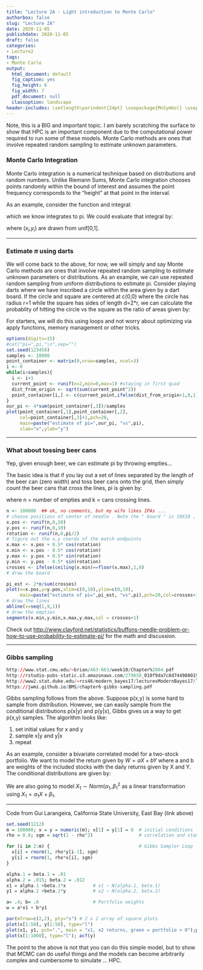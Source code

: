 ```yaml
---
title: "Lecture 2A - Light introduction to Monte Carlo"
authorbox: false
slug: "Lecture 2A"
date: 2020-11-05
publishdate: 2020-11-05
draft: false
categories:
- Lecture2
tags:
- Monte Carlo
output:
  html_document: default
  fig_caption: yes
  fig_height: 6
  fig_width: 7
  pdf_document: null
  classoption: landscape
header-includes: \setlength\parindent{24pt} \usepackage{MnSymbol} \usepackage{mathrsfs}
---
```


Note, this is a BIG and important topic.  I am barely scratching the surface to show that HPC is an important component due to the computational power required to run some of these models.  Monte Carlo methods are ones that involve repeated random sampling to estimate unknown parameters. 

<!--more-->

### Monte Carlo Integration

Monte Carlo integration is a numerical technique based on distributions and random numbers.  Unlike Riemann Sums, Monte Carlo integration chooses points randomly within the bound of interest and assumes the point frequency corresponds to the "height" at that point in the interval.

As an example, consider the function and integral:

\begin{equation}
H(x,y) = \begin{cases} 1\text{ if} x^2+y^2 \le 1, \\
                0\text{ otherwise} \\
           \end{cases}
\end{equation}

\begin{equation}
I = \int_{x,y \in [-1,1]} H(x,y)dx dy
\end{equation}

which we know integrates to pi.  We could evaluate that integral by:

\begin{equation}
\pi = 4*\frac{1}{N}\sum_{i=1}^N H(x_i,y_i)
\end{equation}
where ($x_i$,$y_i$) are drawn from unif[0,1].

----

### Estimate $\pi$ using darts

We will come back to the above, for now, we will simply and say Monte Carlo methods are ones that involve repeated random sampling to estimate unknown parameters or distributions.  As an example, we can use repeated random sampling from uniform distributions to estimate pi.  Consider playing darts where we have inscribed a circle within the area given by a dart board.  If the circle and square are centered at c(0,0) where the circle has radius r=1 while the square has sides of length d=2*r, we can calculate the probablity of hitting the circle vs the square as the ratio of areas given by:

\begin{eqnarray}
\frac{C}{S} &=& \frac{\pi \ast r^2}{(2 \ast r)^2} \\
    &=& \frac{\pi}{4}
\end{eqnarray}

For starters, we will do this using loops and not worry about optimizing via apply functions, memory management or other tricks.

```r
options(digits=15)
#cat("pi=",pi,"\n",sep="")
set.seed(123456)
samples <- 10000
point_container <- matrix(0,nrow=samples, ncol=3)
i <- 0
while(i<samples){
  i <- i+1
  current_point <- runif(n=2,min=0,max=1) #staying in first quad
  dist_from_origin <- sqrt(sum(current_point^2))
  point_container[i,] <- c(current_point,ifelse(dist_from_origin>1,0,1))
}
our_pi <- 4*sum(point_container[,3])/samples
plot(point_container[,1],point_container[,2],
     col=point_container[,3]+1,pch=20,
     main=paste("estimate of pi=",our_pi, "vs",pi),
     xlab="x",ylab="y")
```

----

### What about tossing beer cans

Yep, given enough beer, we can estimate pi by throwing empties...

The basic idea is that if you lay out a set of lines separated by the length of the beer can (zero width) and toss beer cans onto the grid, then simply count the beer cans that cross the lines, pi is given by:

\begin{equation}
\pi = \frac{2 \ast n}{k}
\end{equation}
where n = number of empties and k = cans crossing lines.

```r

n <- 100000  ## ok, no comments, but my wife likes IPAs ...
# choose positions of center of needle . Note the " board " is 10X10 , vertical lines x. pos <- runif (n ,0 ,10)
x.pos <- runif(n,0,10)
y.pos <- runif(n,0,10)
rotation <- runif(n,0,pi/2)
# figure out the x,y coords of the match endpoints
x.max <- x.pos + 0.5* cos(rotation)
x.min <- x.pos - 0.5* cos(rotation)
y.max <- y.pos + 0.5* sin(rotation)
y.min <- y.pos - 0.5* sin(rotation)
crosses <- ifelse(ceiling(x.min)==floor(x.max),1,0)
# draw the board

pi_est <- 2*n/sum(crosses)
plot(x=x.pos,y=y.pos,xlim=c(0,10),ylim=c(0,10),
     main=paste("estimate of pi=",pi_est, "vs",pi),pch=20,col=crosses+1)
# draw the lines
abline(v=seq(1,9,1))
# draw the empties
segments(x.min,y.min,x.max,y.max,col = crosses+1)

```

Check out <http://www.clayford.net/statistics/buffons-needle-problem-or-how-to-use-probability-to-estimate-pi/> for the math and discussion.

----

### Gibbs sampling

```r
http://www.stat.cmu.edu/~brian/463-663/week10/Chapter%2004.pdf
http://rstudio-pubs-static.s3.amazonaws.com/279858_010f9da7c8d744988019397e3fe51cb2.html
http://www2.stat.duke.edu/~rcs46/modern_bayes17/lecturesModernBayes17/lecture-7/07-gibbs.pdf
https://jwmi.github.io/BMS/chapter6-gibbs-sampling.pdf
```

Gibbs sampling follows from the above.  Suppose p(x,y) is some hard to sample from distribution.  However, we can easily sample from the conditional distributions p(x|y) and p(y|x), Gibbs gives us a way to get p(x,y) samples.  The algorithm looks like:

1. set initial values for x and y
2. sample x|y and y|x
3. repeat

As an example, consider a bivariate correlated model for a two-stock portfolio.  We want to model the return given by $W = aX + bY$ where a and b are weights of the included stocks with the daily returns given by X and Y.  The conditional distributions are given by:

\begin{eqnarray}
X & \sim & Norm(\rho Y,\sigma) \\
Y & \sim & Norm(\rho X, \sigma) \text{ where} \\
\sigma & = & \sqrt{1-\rho^2}
\end{eqnarray}

We are also going to model $X_1 \sim Norm(\alpha_1,\beta_1^2$ as a linear transformation using $X_1 = \alpha_1 X + \beta_1$.

----

Code from Gui Larangeira, California State University, East Bay (link above)
```r
set.seed(1212)
m = 100000; x = y = numeric(m); x[1] = y[1] = 0  # initial conditions
rho = 0.8; sgm = sqrt(1 - rho^2)                 # correlation and standard deviation

for (i in 2:m) {                                 # Gibbs Sampler Loop
  x[i] = rnorm(1, rho*y[i-1], sgm)
  y[i] = rnorm(1, rho*x[i], sgm)
}

alpha.1 = beta.1 = .01
alpha.2 = .015; beta.2 = .012
x1 = alpha.1 +beta.1*x          # x1 ~ N(alpha.1, beta.1)
y1 = alpha.2 +beta.2*y          # x2 ~ N(alpha.2, beta.2)

a= .4; b= .6                    # Portfolio weights
w = a*x1 + b*y1

par(mfrow=c(2,2), pty="s") # 2 x 2 array of square plots
plot(x[1:50], y[1:50], type="l")
plot(x1, y1, pch=".", main = "x1, x2 returns, green = portfolio > 0");points(x1[w>0], y1[w>0], pch=".", col="green4")
plot(x[1:1000], type="l"); acf(y)
```

The point to the above is not that you can do this simple model, but to show that MCMC can do useful things and the models can become arbitrarily complex and cumbersome to simulate ... HPC.